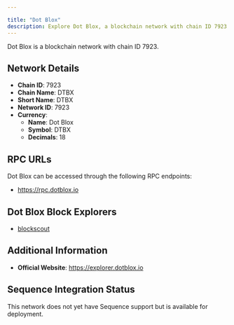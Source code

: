 ```yaml
---

title: "Dot Blox"
description: Explore Dot Blox, a blockchain network with chain ID 7923. Learn about its native currency, Dot Blox, and how to interact with the network.
---
```




Dot Blox is a blockchain network with chain ID 7923.

## Network Details

- **Chain ID**: 7923
- **Chain Name**: DTBX
- **Short Name**: DTBX
- **Network ID**: 7923
- **Currency**: 
  - **Name**: Dot Blox
  - **Symbol**: DTBX
  - **Decimals**: 18

## RPC URLs

Dot Blox can be accessed through the following RPC endpoints:

- https://rpc.dotblox.io

## Dot Blox Block Explorers

- [blockscout](https://explorer.dotblox.io)

## Additional Information

- **Official Website**: https://explorer.dotblox.io

## Sequence Integration Status

This network does not yet have Sequence support but is available for deployment.
